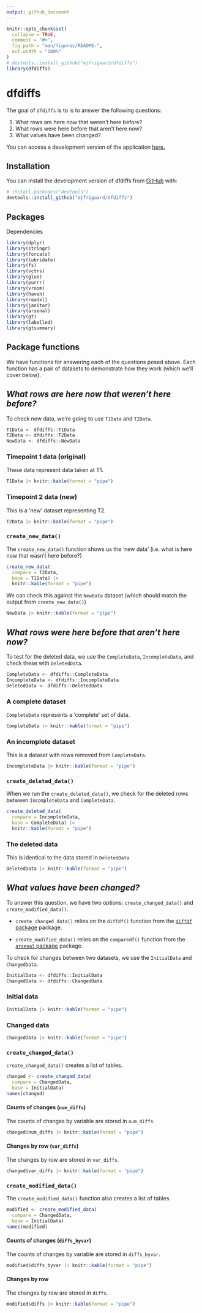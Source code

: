```yaml
---
output: github_document
---
```


<!-- README.md is generated from README.Rmd. Please edit that file -->

```r
knitr::opts_chunk$set(
  collapse = TRUE,
  comment = "#>",
  fig.path = "man/figures/README-",
  out.width = "100%"
)
# devtools::install_github("mjfrigaard/dfdiffs")
library(dfdiffs)
```

# dfdiffs

<!-- badges: start -->
<!-- badges: end -->

The goal of `dfdiffs` is to is to answer the following questions: 

1. What rows are here now that weren't here before?  
2. What rows were here before that aren't here now?   
3. What values have been changed?   

You can access a development version of the application [here.](https://mjfrigaard.shinyapps.io/compareDataApp/) 

## Installation

You can install the development version of dfdiffs from [GitHub](https://github.com/) with:

``` r
# install.packages("devtools")
devtools::install_github("mjfrigaard/dfdiffs")
```

## Packages 

Dependencies

```r
library(dplyr)
library(stringr)
library(forcats)
library(lubridate)
library(fs)
library(vctrs)
library(glue)
library(purrr)
library(vroom)
library(haven)
library(readxl)
library(janitor) 
library(arsenal) 
library(gt)
library(labelled)
library(gtsummary)
```

## Package functions 

We have functions for answering each of the questions posed above. Each function has a pair of datasets to demonstrate how they work (which we'll cover below).

## *What rows are here now that weren't here before?*

To check new data, we're going to use `T1Data` and `T2Data`.

```r
T1Data <- dfdiffs::T1Data
T2Data <- dfdiffs::T2Data
NewData <- dfdiffs::NewData
```

### Timepoint 1 data (original)

These data represent data taken at T1. 

```r
T1Data |> knitr::kable(format = "pipe")
```

### Timepoint 2 data (new)

This is a 'new' dataset representing T2.

```r
T2Data |> knitr::kable(format = "pipe")
```

### `create_new_data()`

The `create_new_data()` function shows us the 'new data' (i.e. what is here now that wasn't here before?)

```r
create_new_data(
  compare = T2Data, 
  base = T1Data) |> 
  knitr::kable(format = "pipe")
```

We can check this against the `NewData` dataset (which should match the output from `create_new_data()`)

```r
NewData |> knitr::kable(format = "pipe")
```

## *What rows were here before that aren't here now?*

To test for the deleted data, we use the `CompleteData`, `IncompleteData`, and check these with `DeletedData`. 

```r
CompleteData <- dfdiffs::CompleteData
IncompleteData <- dfdiffs::IncompleteData
DeletedData <- dfdiffs::DeletedData
```

### A complete dataset

`CompleteData` represents a 'complete' set of data. 

```r
CompleteData |> knitr::kable(format = "pipe")
```


### An incomplete dataset

This is a dataset with rows removed from `CompleteData`.

```r
IncompleteData |> knitr::kable(format = "pipe")
```

### `create_deleted_data()`

When we run the `create_deleted_data()`, we check for the deleted rows between `IncompleteData` and `CompleteData`.

```r
create_deleted_data(
  compare = IncompleteData, 
  base = CompleteData) |> 
  knitr::kable(format = "pipe")
```

### The deleted data 

This is identical to the data stored in `DeletedData`

```r
DeletedData |> knitr::kable(format = "pipe")
```

## *What values have been changed?*

To answer this question, we have two options: `create_changed_data()` and `create_modified_data()`.

+ `create_changed_data()` relies on the `diffdf()` function from the [`diffdf` package](https://gowerc.github.io/diffdf/reference/diffdf.html) package. 

+ `create_modified_data()` relies on the `comparedf()` function from the [`arsenal` package](https://mayoverse.github.io/arsenal/reference/comparedf.html) package.

To check for changes between two datasets, we use the `InitialData` and `ChangedData`. 

```r
InitialData <- dfdiffs::InitialData
ChangedData <- dfdiffs::ChangedData
```

### Initial data 

```r
InitialData |> knitr::kable(format = "pipe")
```

### Changed data

```r
ChangedData |> knitr::kable(format = "pipe")
```

### `create_changed_data()` 

`create_changed_data()` creates a list of tables. 

```r
changed <- create_changed_data(
  compare = ChangedData,
  base = InitialData)
names(changed)
```

#### Counts of changes (`num_diffs`)

The counts of changes by variable are stored in `num_diffs`.

```r
changed$num_diffs |> knitr::kable(format = "pipe")
```

#### Changes by row (`var_diffs`)

The changes by row are stored in `var_diffs`.

```r
changed$var_diffs |> knitr::kable(format = "pipe")
```

### `create_modified_data()` 

The `create_modified_data()` function also creates a list of tables. 

```r
modified <- create_modified_data(
  compare = ChangedData,
  base = InitialData)
names(modified)
```

#### Counts of changes (`diffs_byvar`)

The counts of changes by variable are stored in `diffs_byvar`.

```r
modified$diffs_byvar |> knitr::kable(format = "pipe")
```

#### Changes by row 

The changes by row are stored in `diffs`.

```r
modified$diffs |> knitr::kable(format = "pipe")
```


